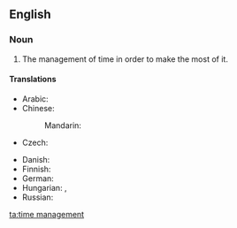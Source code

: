 ==English==
{{wikipedia}}

===Noun===
{{head|en|noun}}

# The management of time in order to make the most of it.

====Translations====
{{trans-top|management of time}}
* Arabic: {{t|ar|الوقَة management}}
* Chinese:
*: Mandarin: {{t-needed|cmn}}
* Czech: {{t|cs|řízení času|n}}
{{trans-mid}}
* Danish: {{t|da|tidsledelse|c}}
* Finnish: {{t|fi|ajanhallinta}}
* German: {{t+|de|Zeitmanagement}}
* Hungarian: {{t+|hu|időbeosztás}}, {{t|hu|időgazdálkodás}}
* Russian: {{t-needed|ru}}
{{trans-bottom}}

[[ta:time management]]